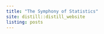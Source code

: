 ```yaml
---
title: "The Symphony of Statistics"
site: distill::distill_website
listing: posts
---
```



<script>
// Set to the same value as the web property used on the site
var gaProperty = 'UA-105365702-2';

// Disable tracking if the opt-out cookie exists.
var disableStr = 'ga-disable-' + gaProperty;

if (document.cookie.indexOf(disableStr + '=true') > -1) {
  window[disableStr] = true;
}
</script>
<script async src="https://pagead2.googlesyndication.com/pagead/js/adsbygoogle.js"></script>
<script>
  (adsbygoogle = window.adsbygoogle || []).push({
    google_ad_client: "ca-pub-2253440497179687",
    enable_page_level_ads: true
  });
</script>
